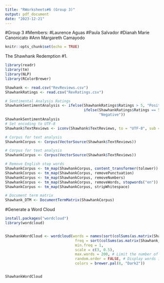 ```yaml
---
title: "RWorksheets#6 (Group 3)"
output: pdf_document
date: "2023-12-21"
---
```


#Group 3
#Members: 
#Laurence Aguas
#Paula Salvador
#Dianah Marie Canonicato
#Ann Margareth Camayodo

```r
knitr::opts_chunk$set(echo = TRUE)
```

The Shawhank Redemption 
#1.


```r

library(readr)
library(tm)
library(NLP)
library(RColorBrewer)

Shawhank <- read.csv("RevReviews.csv")
ShawhankRatings <- read.csv("RevRatings.csv")

# Sentimental Analysis Ratings
ShawhankSentimentAnalysis <- ifelse(ShawhankRatings$Ratings > 5, "Positive",
                                    ifelse(ShawhankRatings$Ratings == 5, "Average",
                                           "Negative"))
ShawhankSentimentAnalysis
# Set encoding to UTF-8
Shawhank$TextReviews <- iconv(Shawhank$TextReviews, to = "UTF-8", sub = "byte")

# Corpus for text analysis
ShawhankCorpus <- Corpus(VectorSource(Shawhank$TextReviews))

# Corpus for text analysis
ShawhankCorpus <- Corpus(VectorSource(Shawhank$TextReviews))

# Remove English stop words
ShawhankCorpus <- tm_map(ShawhankCorpus, content_transformer(tolower))
ShawhankCorpus <- tm_map(ShawhankCorpus, removePunctuation)
ShawhankCorpus <- tm_map(ShawhankCorpus, removeNumbers)
ShawhankCorpus <- tm_map(ShawhankCorpus, removeWords, stopwords("en"))
ShawhankCorpus <- tm_map(ShawhankCorpus, stripWhitespace)

# Document term matrix
Shawhank_DTM <- DocumentTermMatrix(ShawhankCorpus)


```
#Generate a Word Cloud
```r
install.packages("wordcloud")
library(wordcloud)


ShawhankWordCloud <- wordcloud(words = names(sort(colSums(as.matrix(Shawhank_DTM)))), 
                                freq = sort(colSums(as.matrix(Shawhank_DTM))),
                                min.freq = 1,
                                scale = c(3, 0.5),
                                max.words = 200, # Limit the number of words displayed
                                random.order = FALSE, # Display words in decreasing frequency
                                colors = brewer.pal(8, "Dark2"))


ShawhankWordCloud
```

